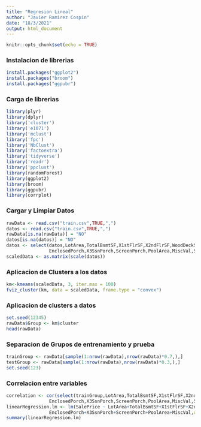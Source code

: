 ---
title: "Regresion Lineal"
author: "Javier Ramirez Cospin"
date: "18/3/2021"
output: html_document
---

```{r setup, include=FALSE}
knitr::opts_chunk$set(echo = TRUE)
```
### Instalacion de librerias
``` {r }
install.packages("ggplot2")
install.packages("broom")
install.packages("ggpubr")
```
### Carga de librerias
``` {r }
library(plyr)
library(dplyr)
library('cluster')
library('e1071')
library('mclust')
library('fpc')
library('NbClust')
library('factoextra')
library('tidyverse')
library('readr')
library('ppclust')
library(randomForest)
library(ggplot2)
library(broom)
library(ggpubr)
library(corrplot)
```
### Cargar y Limpiar Datos
``` {r }
rawData <- read.csv("train.csv",TRUE,",")
datos <- read.csv("train.csv",TRUE,",")
rawData[is.na(rawData)] = "NO"
datos[is.na(datos)] = "NO"
datos <- select(datos,LotArea,TotalBsmtSF,X1stFlrSF,X2ndFlrSF,WoodDeckSF,OpenPorchSF,
                EnclosedPorch,X3SsnPorch,ScreenPorch,PoolArea,MiscVal,SalePrice)
scaledData <- as.matrix(scale(datos))
```
### Aplicacion de Clusters a los datos
``` {r }
km<-kmeans(scaledData, 3, iter.max = 100)
fviz_cluster(km, data = scaledData, frame.type = "convex")
```
### Aplicacion de clusters a datos
``` {r }
set.seed(12345)
rawData$Group <- km$cluster
head(rawData)
```
### Separacion de Grupos de entrenamiento y prueba
``` {r }
trainGroup <- rawData[sample(1:nrow(rawData),nrow(rawData)*0.7,),]
testGroup <- rawData[sample(1:nrow(rawData),nrow(rawData)*0.3,),]
set.seed(123)
```
### Correlacion entre variables
``` {r }
correlation <- cor(select(trainGroup,LotArea,TotalBsmtSF,X1stFlrSF,X2ndFlrSF,WoodDeckSF,OpenPorchSF,
                EnclosedPorch,X3SsnPorch,ScreenPorch,PoolArea,MiscVal,SalePrice))
linearRegression.lm <- lm(SalePrice ~ LotArea+TotalBsmtSF+X1stFlrSF+X2ndFlrSF+WoodDeckSF+OpenPorchSF+
                EnclosedPorch+X3SsnPorch+ScreenPorch+PoolArea+MiscVal,data=trainGroup)
summary(linearRegression.lm)
```